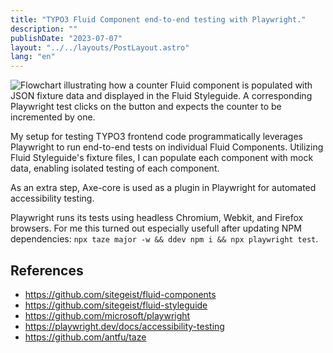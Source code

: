 ```yaml
---
title: "TYPO3 Fluid Component end-to-end testing with Playwright."
description: ""
publishDate: "2023-07-07"
layout: "../../layouts/PostLayout.astro"
lang: "en"
---
```


![Flowchart illustrating how a counter Fluid component is populated with JSON fixture data and displayed in the Fluid Styleguide. A corresponding Playwright test clicks on the button and expects the counter to be incremented by one.](../../assets/images/fluid-components-e2e-testing.png)

My setup for testing TYPO3 frontend code programmatically leverages Playwright to run end-to-end tests on individual Fluid Components. Utilizing Fluid Styleguide's fixture files, I can populate each component with mock data, enabling isolated testing of each component.

As an extra step, Axe-core is used as a plugin in Playwright for automated accessibility testing.

Playwright runs its tests using headless Chromium, Webkit, and Firefox browsers. For me this turned out especially usefull after updating NPM dependencies: `npx taze major -w && ddev npm i && npx playwright test`.

## References

- https://github.com/sitegeist/fluid-components
- https://github.com/sitegeist/fluid-styleguide
- https://github.com/microsoft/playwright
- https://playwright.dev/docs/accessibility-testing
- https://github.com/antfu/taze
